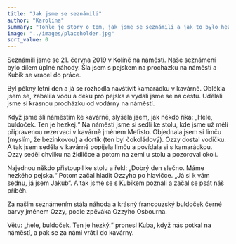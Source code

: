 ```yaml
---
title: "Jak jsme se seznámili"
author: "Karolína"
summary: "Tohle je story o tom, jak jsme se seznámili a jak to bylo hezké."
image: "../images/placeholder.jpg"
sort_value: 0
---
```


Seznámili jsme se 21. června 2019 v Kolíně na náměstí. Naše seznámení bylo dílem úplné náhody. Šla jsem s pejskem na procházku na náměstí a Kubík se vracel do práce.

Byl pěkný letní den a já se rozhodla navštívit kamarádku v kavárně. Oblékla jsem se, zabalila vodu a deku pro pejska a vydali jsme se na cestu. Udělali jsme si krásnou procházku od vodárny na náměstí.

Když jsme šli náměstím ke kavárně, slyšela jsem, jak někdo říká: „Hele, buldoček. Ten je hezkej.“ Na náměstí jsme si sedli ke stolu, kde jsme už měli připravenou rezervaci v kavárně jménem Mefisto. Objednala jsem si limču (myslím, že bezinkovou) a dortík (ten byl čokoládový). Ozzy dostal vodičku. A tak jsem seděla v kavárně popíjela limču a povídala si s kamarádkou. Ozzy seděl chvilku na židličce a potom na zemi u stolu a pozoroval okolí.

Najednou někdo přistoupil ke stolu a řekl: „Dobrý den slečno. Máme hezkého pejska.“ Potom začal hladit Ozzyho po hlavičce. „Já si k vám sednu, já jsem Jakub“. A tak jsme se s Kubíkem poznali a začal se psát náš příběh.

Za naším seznámením stála náhoda a krásný francouzský buldoček černé barvy jménem Ozzy, podle zpěváka Ozzyho Osbourna.

Větu: „hele, buldoček. Ten je hezký.“ pronesl Kuba, když nás potkal na náměstí, a pak se za námi vrátil do kavárny.
